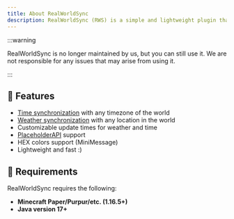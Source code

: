 ```yaml
---
title: About RealWorldSync
description: RealWorldSync (RWS) is a simple and lightweight plugin that allows you to sync the time and weather of your server with any location(s) in the real world.
---
```


:::warning

RealWorldSync is no longer maintained by us, but you can still use it. We are not responsible for any issues that may arise from using it.

:::

## 🤖 Features

- [Time synchronization](/realworldsync/guides/setting-up-weather-sync#time-sync-settings) with any timezone of the world
- [Weather synchronization](/realworldsync/guides/setting-up-weather-sync#weather-sync-settings) with any location in the world
- Customizable update times for weather and time
- [PlaceholderAPI](/realworldsync/docs/placeholders) support
- HEX colors support (MiniMessage)
- Lightweight and fast :)

## 🔨 Requirements

RealWorldSync requires the following:

- **Minecraft Paper/Purpur/etc. (1.16.5+)**
- **Java version 17+**
